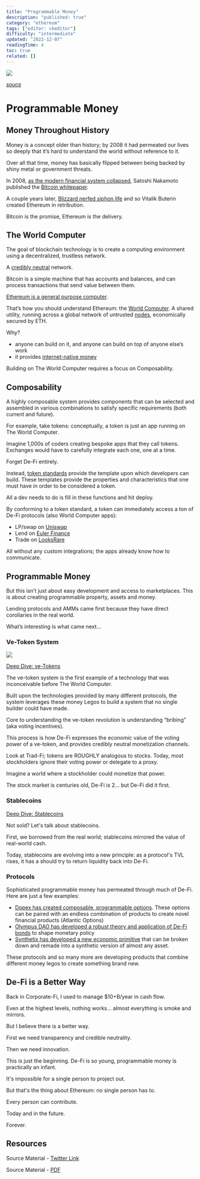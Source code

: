 ```yaml
---
title: "Programmable Money"
description: "published: true"
category: "ethereum"
tags: ["editor: ckeditor"]
difficulty: "intermediate"
updated: "2022-12-07"
readingTime: 4
toc: true
related: []
---
```


![](/images/programmable-money-banner.jpeg)

[*souce*](https://www.experian.com/blogs/ask-experian/what-is-ethereum/)

# Programmable Money

## Money Throughout History

Money is a concept older than history; by 2008 it had permeated our lives so deeply that it’s hard to understand the world without reference to it. 

Over all that time, money has basically flipped between being backed by shiny metal or government threats.

In 2008, [as the modern financial system collapsed](/background/gfc), Satoshi Nakamoto published the [Bitcoin whitepaper](https://bitcoin.org/bitcoin.pdf).

A couple years later, [Blizzard nerfed siphon life](https://www.pcgamer.com/the-creator-of-ethereum-got-into-crypto-because-blizzard-nerfed-his-character/) and so Vitalik Buterin created Ethereum in retribution.

Bitcoin is the promise, Ethereum is the delivery.

## The World Computer

The goal of blockchain technology is to create a computing environment using a decentralized, trustless network. 

A [credibly neutral](/concepts/credible-neutrality) network.

Bitcoin is a simple machine that has accounts and balances, and can process transactions that send value between them. 

[Ethereum is a general purpose computer](/ethereum/evm/state-machine).

That’s how you should understand Ethereum: the [World Computer](/ethereum/world-computer). A shared utility, running across a global network of untrusted [nodes](/ethereum/network/node), economically secured by ETH.

Why?

*   anyone can build on it, and anyone can build on top of anyone else’s work
*   it provides [internet-native money](/ethereum/world-computer/internet-settlement)

Building on The World Computer requires a focus on Composability.

## Composability

A highly composable system provides components that can be selected and assembled in various combinations to satisfy specific requirements (both current and future).

For example, take tokens: conceptually, a token is just an app running on The World Computer.

Imagine 1,000s of coders creating bespoke apps that they call tokens. Exchanges would have to carefully integrate each one, one at a time.

Forget De-Fi entirely.

Instead, [token standards](/ethereum/blockchain/token-standards) provide the template upon which developers can build. These templates provide the properties and characteristics that one must have in order to be considered a token.

All a dev needs to do is fill in these functions and hit deploy.

By conforming to a token standard, a token can immediately access a ton of De-Fi protocols (also World Computer apps):

*   LP/swap on [Uniswap](https://uniswap.org/)
*   Lend on [Euler Finance](https://www.euler.finance/)
*   Trade on [LooksRare](https://looksrare.org/)

All without any custom integrations; the apps already know how to communicate.

## Programmable Money

But this isn’t just about easy development and access to marketplaces. This is about creating programmable property, assets and money.

Lending protocols and AMMs came first because they have direct corollaries in the real world.

What’s interesting is what came next…

### Ve-Token System

![](/images/ve-tokens-1.jpeg)

[Deep Dive: ve-Tokens](/ethereum/world-computer/de-fi/programmable-money/ve-tokens)

The ve-token system is the first example of a technology that was inconceivable before The World Computer.

Built upon the technologies provided by many different protocols, the system leverages these money Legos to build a system that no single builder could have made.

Core to understanding the ve-token revolution is understanding “bribing” (aka voting incentives).

This process is how De-Fi expresses the economic value of the voting power of a ve-token, and provides credibly neutral monetization channels.

Look at Trad-Fi; tokens are ROUGHLY analogous to stocks. Today, most stockholders ignore their voting power or delegate to a proxy.

Imagine a world where a stockholder could monetize that power.

The stock market is centuries old, De-Fi is 2... but De-Fi did it first.

### Stablecoins

[Deep Dive: Stablecoins](/ethereum/world-computer/de-fi/stablecoins)

Not sold? Let's talk about stablecoins.

First, we borrowed from the real world; stablecoins mirrored the value of real-world cash.

Today, stablecoins are evolving into a new principle: as a protocol's TVL rises, it has a should try to return liquidity back into De-Fi.

### Protocols

Sophisticated programmable money has permeated through much of De-Fi. Here are just a few examples:

*   [Dopex has created composable, programmable options](/ethereum/world-computer/projects/dopex). These options can be paired with an endless combination of products to create novel financial products (Atlantic Options)
*   [Olympus DAO has developed a robust theory and application of De-Fi bonds](/ethereum/world-computer/projects/olympus) to shape monetary policy
*   [Synthetix has developed a new economic primitive](/ethereum/world-computer/projects/synthetix) that can be broken down and remade into a synthetic version of almost any asset.

These protocols and so many more are developing products that combine different money legos to create something brand new.

## De-Fi is a Better Way

Back in Corporate-Fi, I used to manage $10+B/year in cash flow. 

Even at the highest levels, nothing works... almost everything is smoke and mirrors. 

But I believe there is a better way. 

First we need transparency and credible neutrality. 

Then we need innovation.

This is just the beginning. De-Fi is so young, programmable money is practically an infant. 

It's impossible for a single person to project out.

But that's the thing about Ethereum: no single person has to. 

Every person can contribute. 

Today and in the future.

Forever.

## Resources

Source Material - [Twitter Link](https://twitter.com/logarithmicrex/status/1563228298276065280)

Source Material - [PDF](/twitter-pdf-2022-08-26_programmable_money.pdf)
